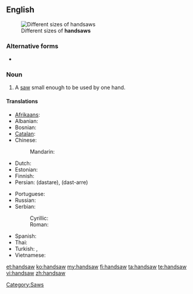 ==English==
{{wikipedia|Hand saw}}
[[File:Pily platnice.jpg|thumb|Different sizes of '''handsaws''']]

===Alternative forms===
* {{onym|en|hand saw}}

===Noun===
{{en-noun}}

# A [[saw]] small enough to be used by one hand.

====Translations====
{{trans-top|saw small enough to be used by one hand}}
* [[Afrikaans]]: {{t|af|handsaag|xs=Afrikaans}}
* Albanian: {{t|sq|sharrë dore|xs=Albanian}}
* Bosnian: {{t-|bs|testera|f}}
* [[Catalan]]: {{t|ca|xerrac|m}}
* Chinese:
*: Mandarin: {{t|cmn|手锯|sc=Hani|tr=shǒu jù}}
* Dutch: {{t|nl|handzaag|f}}
* Estonian: {{t|et|käsisaag}}
* Finnish: {{t-|fi|käsisaha}}
* Persian: {{fa-Arab|[[دستره]]}} (dastare), {{fa-Arab|[[دست اره]]}} (dast-arre)
{{trans-mid}}
* Portuguese: {{t|pt|serrote|m}}
* Russian: {{t+|ru|ножовка|f|tr=nožóvka}}
* Serbian:
*: Cyrillic: {{t|sr|тестера|f}}
*: Roman: {{t|sr|testera|f}}
* Spanish: {{t+|es|serrucho|m}}
* Thai: {{t|th|ปื้น|tr=bpeuun}}
* Turkish: {{t+|tr|testere}}, {{t+|tr|destere}}
* Vietnamese: {{t|vi|cưa tay|xs=Vietnamese}}
{{trans-bottom}}

[[Category:Saws]]

[[et:handsaw]]
[[ko:handsaw]]
[[my:handsaw]]
[[fi:handsaw]]
[[ta:handsaw]]
[[te:handsaw]]
[[vi:handsaw]]
[[zh:handsaw]]